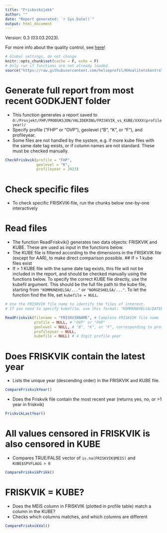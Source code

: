 ```yaml
---
title: "Friskviksjekk"
author: ""
date: "Report generated: `r Sys.Date()`"
output: html_document
---
```

Version: 0.3 (03.03.2023). 

For more info about the quality control, see [here](https://helseprofil.github.io/manual/faq-khvalitetskontroll.html)!
```r
# Global settings, do not change
knitr::opts_chunk$set(cache = F, echo = F)
# Only run if functions are not already loaded. 
source("https://raw.githubusercontent.com/helseprofil/KHvalitetskontroll/main/R/setup.R")
```

# Generate full report from most recent GODKJENT folder

- This function generates a report saved to `O:/Prosjekt/FHP/PRODUKSJON/VALIDERING/FRISKVIK_vs_KUBE/XXXX(profileyear)/`
- Specify profile ("FHP" or "OVP"), geolevel ("B", "K", or "F"), and profileyear.
- Some files are not handled by the system, e.g. if more kube files with the same date tag exists, or if column names are not standard. These must be checked manually.

```r
CheckFriskvik(profile = "FHP",
              geolevel = "K",
              profileyear = 2023)
```

# Check specific files

- To check specific FRISKVIK-file, run the chunks below one-by-one interactively

# Read files

- The function ReadFriskvik() generates two data objects: FRISKVIK and KUBE. These are used as input in the functions below. 
- The KUBE file is filtered according to the dimensions in the FRISKVIK file (except for AAR), to make direct comparison possible. 
## If > 1 kube files exist
- If > 1 KUBE file with the same date tag exists, this file will not be included in the report, and should be checked manually using the functions below. To specify the correct KUBE file directly, use the kubefil argument. This should be the full file path to the kube file, starting from `"KOMMUNEHELSA/..."` or `"NORGESHELSA/..."`. To let the function find the file, set `kubefile = NULL`. 

```r
# Use the FRISKVIK file name to identify the files of interest.
# If you need to specify kubefile, use this format: "KOMMUNEHELSA/DATERT/csv/SVANGERROYK_GK_POSTPROSESS_2022-11-03-11-37.csv"

ReadFriskvik(filename = "FRISKVIKNAME", # Complete FRISKVIK file name
             profile = NULL, # "OVP" or "FHP"
             geolevel = NULL, # "B", "K", or "F", corresponding to profile geolevel
             profileyear = NULL,
             kubefile = NULL) # 4 digit profile year

```
# Does FRISKVIK contain the latest year

- Lists the unique year (descending order) in the FRISKVIK and KUBE file. 
```r
CompareFriskvikYear()
```

- Does the Friskvik file contain the most recent year (returns yes, no, or >1 year in friskvik)
```r
FriskvikLastYear()
```

# All values censored in FRISKVIK is also censored in KUBE

- Compares TRUE/FALSE vector of `is.na(FRISKVIK$MEIS)` and `KUBE$SPVFLAGG > 0`
```r
CompareFriskvikPrikk()
```

# FRISKVIK = KUBE?

- Does the MEIS column in FRISKVIK (plotted in profile table) match a column in the KUBE?
- Checks which columns matches, and which columns are different

```r
CompareFriskvikVal()
```

